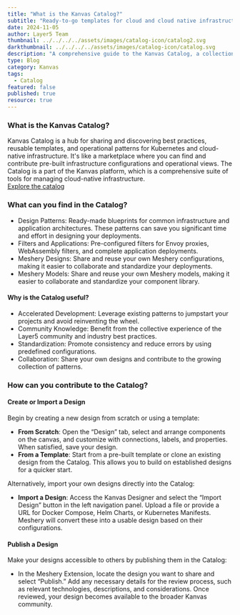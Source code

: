 ```yaml
---
title: "What is the Kanvas Catalog?"
subtitle: "Ready-to-go templates for cloud and cloud native infrastructure"
date: 2024-11-05
author: Layer5 Team
thumbnail: ../../../../assets/images/catalog-icon/catalog2.svg
darkthumbnail: ../../../../assets/images/catalog-icon/catalog.svg
description: "A comprehensive guide to the Kanvas Catalog, a collection of curated, pre-built, and ready-to-use cloud and cloud native infrastructure configurations."
type: Blog
category: Kanvas
tags:
  - Catalog
featured: false
published: true
resource: true
---
```



<BlogWrapper>

### What is the Kanvas Catalog?

<Link to="/cloud-native-management/catalog">Kanvas Catalog</Link> is a hub for sharing and discovering best practices, reusable templates, and operational patterns for Kubernetes and cloud-native infrastructure. It's like a marketplace where you can find and contribute pre-built infrastructure configurations and operational views. The Catalog is a part of the Kanvas platform, which is a comprehensive suite of tools for managing cloud-native infrastructure.

<div className="note"> <a href="https://meshery.layer5.io/catalog">Explore the catalog</a></div>

### What can you find in the Catalog?

- Design Patterns: Ready-made blueprints for common infrastructure and application architectures. These patterns can save you significant time and effort in designing your deployments.  
- Filters and Applications: Pre-configured filters for Envoy proxies, WebAssembly filters, and complete application deployments.
- Meshery Designs: Share and reuse your own Meshery configurations, making it easier to collaborate and standardize your deployments.  
- Meshery Models: Share and reuse your own Meshery models, making it easier to collaborate and standardize your component library.

#### Why is the Catalog useful?

- Accelerated Development: Leverage existing patterns to jumpstart your projects and avoid reinventing the wheel.
- Community Knowledge: Benefit from the collective experience of the Layer5 community and industry best practices.  
- Standardization: Promote consistency and reduce errors by using predefined configurations.
- Collaboration: Share your own designs and contribute to the growing collection of patterns.

### How can you contribute to the Catalog?
 
#### Create or Import a Design
Begin by creating a new design from scratch or using a template:

- **From Scratch**: Open the “Design” tab, select and arrange components on the canvas, and customize with connections, labels, and properties. When satisfied, save your design.
- **From a Template**: Start from a pre-built template or clone an existing design from the Catalog. This allows you to build on established designs for a quicker start.

Alternatively, import your own designs directly into the Catalog:

- **Import a Design**: Access the Kanvas Designer and select the “Import Design” button in the left navigation panel. Upload a file or provide a URL for Docker Compose, Helm Charts, or Kubernetes Manifests. Meshery will convert these into a usable design based on their configurations.

#### Publish a Design
Make your designs accessible to others by publishing them in the Catalog:

- In the Meshery Extension, locate the design you want to share and select “Publish.” Add any necessary details for the review process, such as relevant technologies, descriptions, and considerations. Once reviewed, your design becomes available to the broader Kanvas community.



</BlogWrapper>
